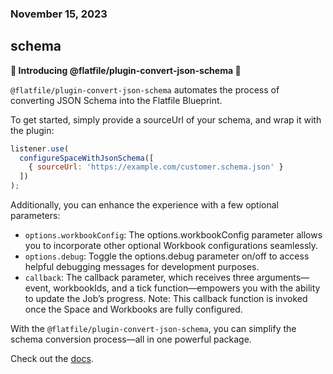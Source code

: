 ### November 15, 2023

## schema

**🚀 Introducing @flatfile/plugin-convert-json-schema 🚀**

`@flatfile/plugin-convert-json-schema` automates the process of converting JSON Schema into the Flatfile Blueprint.

To get started, simply provide a sourceUrl of your schema, and wrap it with the plugin:

```jsx
listener.use(
  configureSpaceWithJsonSchema([
    { sourceUrl: 'https://example.com/customer.schema.json' }
  ])
);
```

Additionally, you can enhance the experience with a few optional parameters:

- `options.workbookConfig`: The options.workbookConfig parameter allows you to incorporate other optional Workbook configurations seamlessly.
- `options.debug`: Toggle the options.debug parameter on/off to access helpful debugging messages for development purposes.
- `callback`: The callback parameter, which receives three arguments—event, workbookIds, and a tick function—empowers you with the ability to update the Job’s progress. Note: This callback function is invoked once the Space and Workbooks are fully configured.

With the `@flatfile/plugin-convert-json-schema`, you can simplify the schema conversion process—all in one powerful package.

Check out the [docs](https://flatfile.com/docs/plugins-docs/schemas/convert-json-schema).
